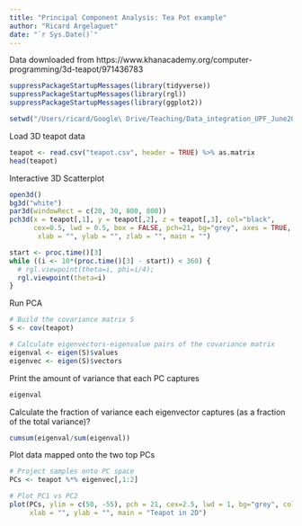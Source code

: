 ```yaml
---
title: "Principal Component Analysis: Tea Pot example"
author: "Ricard Argelaguet"
date: "`r Sys.Date()`"
---
```


Data downloaded from https://www.khanacademy.org/computer-programming/3d-teapot/971436783

```r
suppressPackageStartupMessages(library(tidyverse))
suppressPackageStartupMessages(library(rgl))
suppressPackageStartupMessages(library(ggplot2))

setwd("/Users/ricard/Google\ Drive/Teaching/Data_integration_UPF_June2020/pca_vignette/3d_teapot/")
```

Load 3D teapot data
```r
teapot <- read.csv("teapot.csv", header = TRUE) %>% as.matrix
head(teapot)
```

Interactive 3D Scatterplot
```r
open3d()
bg3d("white")
par3d(windowRect = c(20, 30, 800, 800))
pch3d(x = teapot[,1], y = teapot[,2], z = teapot[,3], col="black",
      cex=0.5, lwd = 0.5, box = FALSE, pch=21, bg="grey", axes = TRUE,
       xlab = "", ylab = "", zlab = "", main = "")

start <- proc.time()[3]
while ((i <- 10*(proc.time()[3] - start)) < 360) {
  # rgl.viewpoint(theta=i, phi=i/4); 
  rgl.viewpoint(theta=i) 
}
```

Run PCA
```r
# Build the covariance matrix S
S <- cov(teapot)

# Calculate eigenvectors-eigenvalue pairs of the covariance matrix
eigenval <- eigen(S)$values
eigenvec <- eigen(S)$vectors
```

Print the amount of variance that each PC captures
```r
eigenval
```

Calculate the fraction of variance each eigenvector captures (as a fraction of the total variance)?
```r
cumsum(eigenval/sum(eigenval))
```

Plot data mapped onto the two top PCs
```r
# Project samples onto PC space
PCs <- teapot %*% eigenvec[,1:2] 

# Plot PC1 vs PC2
plot(PCs, ylim = c(50, -55), pch = 21, cex=2.5, lwd = 1, bg="grey", col= "black", 
     xlab = "", ylab = "", main = "Teapot in 2D")
```

